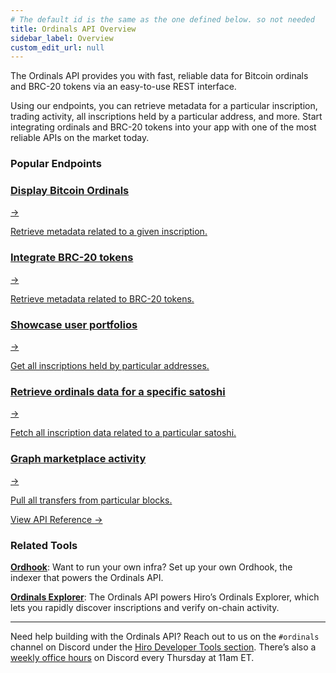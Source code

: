 ```yaml
---
# The default id is the same as the one defined below. so not needed
title: Ordinals API Overview
sidebar_label: Overview
custom_edit_url: null
---
```



<p class="p-3 rounded-lg bg-neutral-100 text-neutral-500 dark:bg-neutral-800 dark:text-neutral-400">The Ordinals API provides you with fast, reliable data for Bitcoin ordinals and BRC-20 tokens via an easy-to-use REST interface.</p>

<div class="mb-10"></div>

Using our endpoints, you can retrieve metadata for a particular inscription, trading activity, all inscriptions held by a particular address, and more. Start integrating ordinals and BRC-20 tokens into your app with one of the most reliable APIs on the market today.

### Popular Endpoints

<div class="subSections my-8">
  <a href="/ordinals/inscription-content">
    <div class="subSectionTitle"><h3>Display Bitcoin Ordinals</h3><span>→</span></div>
    <p>Retrieve metadata related to a given inscription.</p>
  </a>
  <a href="/ordinals/brc-20-tokens">
    <div class="subSectionTitle"><h3>Integrate BRC-20 tokens</h3><span>→</span></div>
    <p>Retrieve metadata related to BRC-20 tokens.</p>
  </a>
</div>

<div class="subSections my-8">
  <a href="/ordinals/list-of-inscriptions">
    <div class="subSectionTitle"><h3>Showcase user portfolios</h3><span>→</span></div>
    <p>Get all inscriptions held by particular addresses.</p>
  </a>
  <a href="/ordinals/satoshi-ordinal">
    <div class="subSectionTitle"><h3>Retrieve ordinals data for a specific satoshi</h3><span>→</span></div>
    <p>Fetch all inscription data related to a particular satoshi.</p>
  </a>
</div>

<div class="subSections my-8 w-[50%]">
  <a href="/ordinals/transfers-per-block">
    <div class="subSectionTitle"><h3>Graph marketplace activity</h3><span>→</span></div>
    <p>Pull all transfers from particular blocks.</p>
  </a>
</div>

<div class="flex justify-end my-8">
  <a href="/ordinals" class="p-3">
    View API Reference <span class="ml-1">→</span>
  </a>
</div>

### Related Tools

**[Ordhook](../ordhook/index.mdx)**: Want to run your own infra? Set up your own Ordhook, the indexer that powers the Ordinals API.

**[Ordinals Explorer](https://ordinals.hiro.so)**: The Ordinals API powers Hiro’s Ordinals Explorer, which lets you rapidly discover inscriptions and verify on-chain activity.

---

Need help building with the Ordinals API? Reach out to us on the `#ordinals` channel on Discord under the [Hiro Developer Tools section](https://stacks.chat/). There’s also a [weekly office hours](https://events.stacks.co/event/HD16484710) on Discord every Thursday at 11am ET.